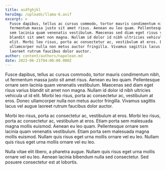 ```yaml
---
title: asdfghjkl
heroImg: /uploads/llama-6.avif
excerpt: >
  Fusce dapibus, tellus ac cursus commodo, tortor mauris condimentum nibh, ut
  fermentum massa justo sit amet risus. Aenean eu leo quam. Pellentesque ornare
  sem lacinia quam venenatis vestibulum. Maecenas sed diam eget risus varius
  blandit sit amet non magna. Nullam id dolor id nibh ultricies vehicula ut id
  elit. Morbi leo risus, porta ac consectetur ac, vestibulum at eros. Donec
  ullamcorper nulla non metus auctor fringilla. Vivamus sagittis lacus vel augue
  laoreet rutrum faucibus dolor auctor.
author: content/authors/napolean.md
date: 2023-06-21T04:00:00.000Z
---
```


Fusce dapibus, tellus ac cursus commodo, tortor mauris condimentum nibh, ut fermentum massa justo sit amet risus. Aenean eu leo quam. Pellentesque ornare sem lacinia quam venenatis vestibulum. Maecenas sed diam eget risus varius blandit sit amet non magna. Nullam id dolor id nibh ultricies vehicula ut id elit. Morbi leo risus, porta ac consectetur ac, vestibulum at eros. Donec ullamcorper nulla non metus auctor fringilla. Vivamus sagittis lacus vel augue laoreet rutrum faucibus dolor auctor.

Morbi leo risus, porta ac consectetur ac, vestibulum at eros. Morbi leo risus, porta ac consectetur ac, vestibulum at eros. Etiam porta sem malesuada magna mollis euismod. Aenean eu leo quam. Pellentesque ornare sem lacinia quam venenatis vestibulum. Etiam porta sem malesuada magna mollis euismod. Nullam quis risus eget urna mollis ornare vel eu leo. Nullam quis risus eget urna mollis ornare vel eu leo.

Nulla vitae elit libero, a pharetra augue. Nullam quis risus eget urna mollis ornare vel eu leo. Aenean lacinia bibendum nulla sed consectetur. Sed posuere consectetur est at lobortis.
